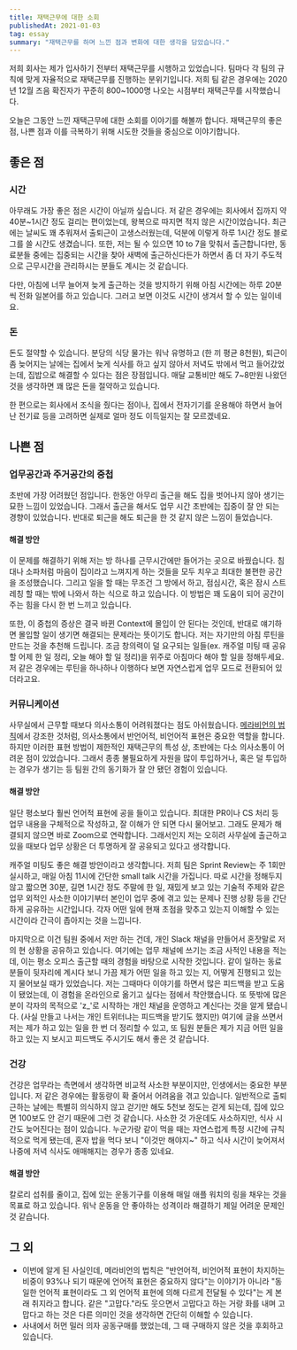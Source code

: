 ```yaml
---
title: 재택근무에 대한 소회
publishedAt: 2021-01-03
tag: essay
summary: "재택근무를 하며 느낀 점과 변화에 대한 생각을 담았습니다."
---
```


저희 회사는 제가 입사하기 전부터 재택근무를 시행하고 있었습니다. 팀마다 각 팀의 규칙에 맞게 자율적으로 재택근무를 진행하는 분위기입니다. 저희 팀 같은 경우에는 2020년 12월 즈음 확진자가 꾸준히 800~1000명 나오는 시점부터 재택근무를 시작했습니다.

오늘은 그동안 느낀 재택근무에 대한 소회를 이야기를 해볼까 합니다. 재택근무의 좋은 점, 나쁜 점과 이를 극복하기 위해 시도한 것들을 중심으로 이야기합니다.

## 좋은 점

### 시간

아무래도 가장 좋은 점은 시간이 아닐까 싶습니다. 저 같은 경우에는 회사에서 집까지 약 40분~1시간 정도 걸리는 편이었는데, 왕복으로 따지면 적지 않은 시간이었습니다. 최근에는 날씨도 꽤 추워져서 출퇴근이 고생스러웠는데, 덕분에 이렇게 하루 1시간 정도 블로그를 쓸 시간도 생겼습니다. 또한, 저는 될 수 있으면 10 to 7을 맞춰서 출근합니다만, 동료분들 중에는 집중되는 시간을 찾아 새벽에 출근하신다든가 하면서 좀 더 자기 주도적으로 근무시간을 관리하시는 분들도 계시는 것 같습니다.

다만, 아침에 너무 늘어져 늦게 출근하는 것을 방지하기 위해 아침 시간에는 하루 20분씩 전화 일본어를 하고 있습니다. 그러고 보면 이것도 시간이 생겨서 할 수 있는 일이네요.

### 돈

돈도 절약할 수 있습니다. 분당의 식당 물가는 워낙 유명하고 (한 끼 평균 8천원), 퇴근이 좀 늦어지는 날에는 집에서 늦게 식사를 하고 싶지 않아서 저녁도 밖에서 먹고 들어갔었는데, 집밥으로 해결할 수 있다는 점은 장점입니다. 매달 교통비만 해도 7~8만원 나왔던 것을 생각하면 꽤 많은 돈을 절약하고 있습니다.

한 편으로는 회사에서 조식을 줬다는 점이나, 집에서 전자기기를 운용해야 하면서 늘어난 전기료 등을 고려하면 실제로 얼마 정도 이득일지는 잘 모르겠네요.

## 나쁜 점

### 업무공간과 주거공간의 중첩

초반에 가장 어려웠던 점입니다. 한동안 아무리 출근을 해도 집을 벗어나지 않아 생기는 묘한 느낌이 있었습니다. 그래서 출근을 해서도 업무 시간 초반에는 집중이 잘 안 되는 경향이 있었습니다. 반대로 퇴근을 해도 퇴근을 한 것 같지 않은 느낌이 들었습니다.

#### 해결 방안

이 문제를 해결하기 위해 저는 방 하나를 근무시간에만 들어가는 곳으로 바꿨습니다. 침대나 소파처럼 마음이 집이라고 느껴지게 하는 것들을 모두 치우고 최대한 불편한 공간을 조성했습니다. 그리고 일을 할 때는 무조건 그 방에서 하고, 점심시간, 혹은 잠시 스트레칭 할 때는 밖에 나와서 하는 식으로 하고 있습니다. 이 방법은 꽤 도움이 되어 공간이 주는 힘을 다시 한 번 느끼고 있습니다.

또한, 이 중첩의 증상은 결국 바뀐 Context에 몰입이 안 된다는 것인데, 반대로 얘기하면 몰입할 일이 생기면 해결되는 문제라는 뜻이기도 합니다. 저는 자기만의 아침 루틴을 만드는 것을 추천해 드립니다. 조금 창의력이 덜 요구되는 일들(ex. 캐주얼 미팅 때 공유할 어제 한 일 정리, 오늘 해야 할 일 정리)을 위주로 아침마다 해야 할 일을 정해두세요. 저 같은 경우에는 루틴을 하나하나 이행하다 보면 자연스럽게 업무 모드로 전환되어 있더라고요.

### 커뮤니케이션

사무실에서 근무할 때보다 의사소통이 어려워졌다는 점도 아쉬웠습니다. [메라비언의 법칙](https://en.wikipedia.org/wiki/Albert_Mehrabian)에서 강조한 것처럼, 의사소통에서 반언어적, 비언어적 표현은 중요한 역할을 합니다. 하지만 이러한 표현 방법이 제한적인 재택근무의 특성 상, 초반에는 다소 의사소통이 어려운 점이 있었습니다. 그래서 종종 불필요하게 자원을 많이 투입하거나, 혹은 덜 투입하는 경우가 생기는 등 팀원 간의 동기화가 잘 안 됐던 경험이 있습니다.

#### 해결 방안

일단 평소보다 훨씬 언어적 표현에 공을 들이고 있습니다. 최대한 PR이나 CS 처리 등 업무 내용을 구체적으로 작성하고, 잘 이해가 안 되면 다시 물어보고. 그래도 문제가 해결되지 않으면 바로 Zoom으로 연락합니다. 그래서인지 저는 오히려 사무실에 출근하고 있을 때보다 업무 상황은 더 투명하게 잘 공유되고 있다고 생각합니다.

캐주얼 미팅도 좋은 해결 방안이라고 생각합니다. 저희 팀은 Sprint Review는 주 1회만 실시하고, 매일 아침 11시에 간단한 small talk 시간을 가집니다. 따로 시간을 정해두지 않고 짧으면 30분, 길면 1시간 정도 주말에 한 일, 재밌게 보고 있는 기술적 주제와 같은 업무 외적인 사소한 이야기부터 본인이 업무 중에 겪고 있는 문제나 진행 상황 등을 간단하게 공유하는 시간입니다. 각자 어떤 일에 현재 초점을 맞추고 있는지 이해할 수 있는 시간이라 간극이 좁아지는 것을 느낍니다.

마지막으로 이건 팀원 중에서 저만 하는 건데, 개인 Slack 채널을 만들어서 혼잣말로 저의 현 상황을 공유하고 있습니다. 여기에는 업무 채널에 쓰기는 조금 사적인 내용을 적는데, 이는 평소 오피스 출근할 때의 경험을 바탕으로 시작한 것입니다. 같이 일하는 동료분들이 뒷자리에 계시다 보니 가끔 제가 어떤 일을 하고 있는 지, 어떻게 진행되고 있는지 물어보실 때가 있었습니다. 저는 그때마다 이야기를 하면서 많은 피드백을 받고 도움이 됐었는데, 이 경험을 온라인으로 옮기고 싶다는 점에서 착안했습니다. 또 뜻밖에 많은 분이 각자의 목적으로 'z\_'로 시작하는 개인 채널을 운영하고 계신다는 것을 알게 됐습니다. (사실 만들고 나서는 개인 트위터냐는 피드백을 받기도 했지만) 여기에 글을 쓰면서 저는 제가 하고 있는 일을 한 번 더 정리할 수 있고, 또 팀원 분들은 제가 지금 어떤 일을 하고 있는 지 보시고 피드백도 주시기도 해서 좋은 것 같습니다.

### 건강

건강은 업무라는 측면에서 생각하면 비교적 사소한 부분이지만, 인생에서는 중요한 부분입니다. 저 같은 경우에는 활동량이 확 줄어서 어려움을 겪고 있습니다. 일반적으로 출퇴근하는 날에는 특별히 의식하지 않고 걷기만 해도 5천보 정도는 걷게 되는데, 집에 있으면 100보도 안 걷기 때문에 그런 것 같습니다. 사소한 것 가운데도 사소하지만, 식사 시간도 늦어진다는 점이 있습니다. 누군가랑 같이 먹을 때는 자연스럽게 특정 시간에 규칙적으로 먹게 됐는데, 혼자 밥을 먹다 보니 "이것만 해야지~" 하고 식사 시간이 늦어져서 나중에 저녁 식사도 애매해지는 경우가 종종 있네요.

#### 해결 방안

칼로리 섭취를 줄이고, 집에 있는 운동기구를 이용해 매일 애플 워치의 링을 채우는 것을 목표로 하고 있습니다. 워낙 운동을 안 좋아하는 성격이라 해결하기 제일 어려운 문제인 것 같습니다.

## 그 외

- 이번에 알게 된 사실인데, 메라비언의 법칙은 "반언어적, 비언어적 표현이 차지하는 비중이 93%나 되기 때문에 언어적 표현은 중요하지 않다"는 이야기가 아니라 "동일한 언어적 표현이라도 그 외 언어적 표현에 의해 다르게 전달될 수 있다"는 게 본래 취지라고 합니다. 같은 "고맙다."라도 웃으면서 고맙다고 하는 거랑 화를 내며 고맙다고 하는 것은 다른 의미인 것을 생각하면 간단히 이해할 수 있습니다.
- 사내에서 허먼 밀러 의자 공동구매를 했었는데, 그 때 구매하지 않은 것을 후회하고 있습니다.
